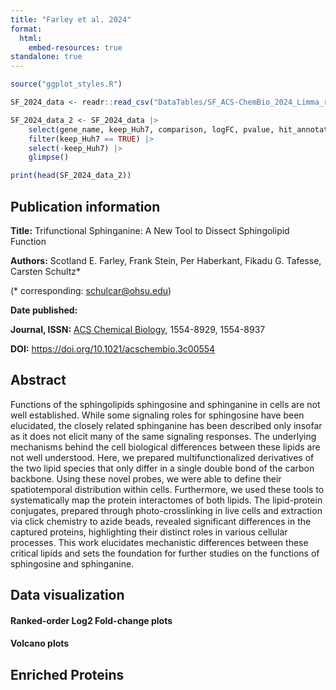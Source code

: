 ```yaml
---
title: "Farley et al. 2024"
format: 
  html:
    embed-resources: true
standalone: true
---
```


```r
source("ggplot_styles.R")

SF_2024_data <- readr::read_csv("DataTables/SF_ACS-ChemBio_2024_Limma_results_V3.csv") 

SF_2024_data_2 <- SF_2024_data |>
	select(gene_name, keep_Huh7, comparison, logFC, pvalue, hit_annotation) |>
	filter(keep_Huh7 == TRUE) |>
	select(-keep_Huh7) |>
	glimpse()

print(head(SF_2024_data_2))
```

## Publication information

**Title:** Trifunctional Sphinganine: A New Tool to Dissect Sphingolipid Function

**Authors:** Scotland E. Farley, Frank Stein, Per Haberkant, Fikadu G. Tafesse, Carsten Schultz*

(* corresponding: <schulcar@ohsu.edu>{target="_blank"})

**Date published:** 

**Journal, ISSN:** [ACS Chemical Biology](https://pubs.acs.org/doi/10.1021/acschembio.3c00554){target="_blank"}, 1554-8929, 1554-8937

**DOI:** <https://doi.org/10.1021/acschembio.3c00554>{target="_blank"}

## Abstract

Functions of the sphingolipids sphingosine and sphinganine in cells are not well established. While some signaling roles for sphingosine have been elucidated, the closely related sphinganine has been described only insofar as it does not elicit many of the same signaling responses. The underlying mechanisms behind the cell biological differences between these lipids are not well understood. Here, we prepared multifunctionalized derivatives of the two lipid species that only differ in a single double bond of the carbon backbone. Using these novel probes, we were able to define their spatiotemporal distribution within cells. Furthermore, we used these tools to systematically map the protein interactomes of both lipids. The lipid-protein conjugates, prepared through photo-crosslinking in live cells and extraction via click chemistry to azide beads, revealed significant differences in the captured proteins, highlighting their distinct roles in various cellular processes. This work elucidates mechanistic differences between these critical lipids and sets the foundation for further studies on the functions of sphingosine and sphinganine.

## Data visualization

#### Ranked-order Log2 Fold-change plots

#### Volcano plots

## Enriched Proteins

